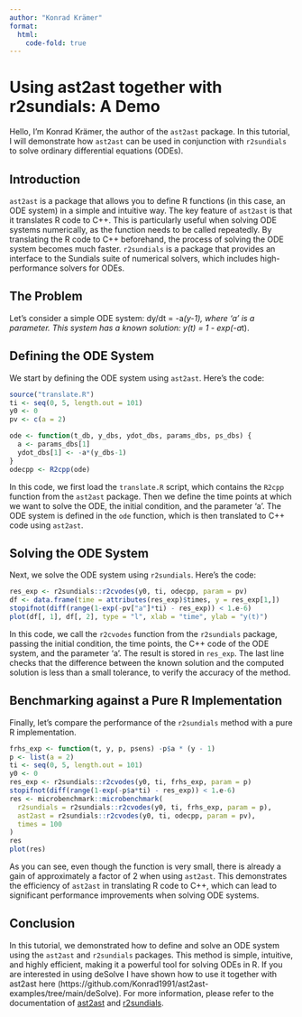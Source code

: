 ```yaml
---
author: "Konrad Krämer"
format: 
  html:
    code-fold: true
---
```



# Using ast2ast together with r2sundials: A Demo

Hello, I'm Konrad Krämer, the author of the `ast2ast` package.
In this tutorial, I will demonstrate how `ast2ast` can be used in conjunction with `r2sundials`
to solve ordinary differential equations (ODEs).

## Introduction

`ast2ast` is a package that allows you to define R functions (in this case, an ODE system) 
in a simple and intuitive way. 
The key feature of `ast2ast` is that it translates R code to C++.
This is particularly useful when solving ODE systems numerically,
as the function needs to be called repeatedly.
By translating the R code to C++ beforehand, the process of
solving the ODE system becomes much faster.
`r2sundials` is a package that provides an interface
to the Sundials suite of numerical solvers, which includes high-performance solvers for ODEs.

## The Problem

Let's consider a simple ODE system: dy/dt = -a*(y-1), where 'a' is a parameter.
This system has a known solution: y(t) = 1 - exp(-a*t).

## Defining the ODE System

We start by defining the ODE system using `ast2ast`. Here's the code:

```r
source("translate.R")
ti <- seq(0, 5, length.out = 101)
y0 <- 0
pv <- c(a = 2)

ode <- function(t_db, y_dbs, ydot_dbs, params_dbs, ps_dbs) {
  a <- params_dbs[1]
  ydot_dbs[1] <- -a*(y_dbs-1)
}
odecpp <- R2cpp(ode)
```

In this code, we first load the `translate.R` script, which contains the `R2cpp`
function from the `ast2ast` package.
Then we define the time points at which we want to solve the ODE, the initial condition, 
and the parameter 'a'.
The ODE system is defined in the `ode` function, which is then translated to C++ code using `ast2ast`.

## Solving the ODE System

Next, we solve the ODE system using `r2sundials`. Here's the code:

```r
res_exp <- r2sundials::r2cvodes(y0, ti, odecpp, param = pv)
df <- data.frame(time = attributes(res_exp)$times, y = res_exp[1,])
stopifnot(diff(range(1-exp(-pv["a"]*ti) - res_exp)) < 1.e-6) 
plot(df[, 1], df[, 2], type = "l", xlab = "time", ylab = "y(t)")
```

In this code, we call the `r2cvodes` function from the `r2sundials` package,
passing the initial condition, the time points,
the C++ code of the ODE system, and the parameter 'a'.
The result is stored in `res_exp`.
The last line checks that the difference between the known solution and the computed solution
is less than a small tolerance, to verify the accuracy of the method.

## Benchmarking against a Pure R Implementation

Finally, let's compare the performance of the `r2sundials` method with a pure R implementation.

```r
frhs_exp <- function(t, y, p, psens) -p$a * (y - 1)
p <- list(a = 2)
ti <- seq(0, 5, length.out = 101)
y0 <- 0
res_exp <- r2sundials::r2cvodes(y0, ti, frhs_exp, param = p)
stopifnot(diff(range(1-exp(-p$a*ti) - res_exp)) < 1.e-6)
res <- microbenchmark::microbenchmark(
  r2sundials = r2sundials::r2cvodes(y0, ti, frhs_exp, param = p),
  ast2ast = r2sundials::r2cvodes(y0, ti, odecpp, param = pv),
  times = 100
)
res
plot(res)

```

As you can see, even though the function is very small, 
there is already a gain of approximately a factor of 2 when using `ast2ast`.
This demonstrates the efficiency of `ast2ast` in translating R code to C++,
which can lead to significant performance improvements when solving ODE systems.

## Conclusion

In this tutorial, we demonstrated how to define and solve an ODE system
using the `ast2ast` and `r2sundials` packages.
This method is simple, intuitive, and highly efficient, making it a powerful tool for solving ODEs in R.
If you are interested in using deSolve I have shown how to use it together with
ast2ast here (https://github.com/Konrad1991/ast2ast-examples/tree/main/deSolve).
For more information, please refer to the documentation 
of [ast2ast](https://github.com/Konrad1991/ast2ast) and [r2sundials](https://github.com/sgsokol/r2sundials).


